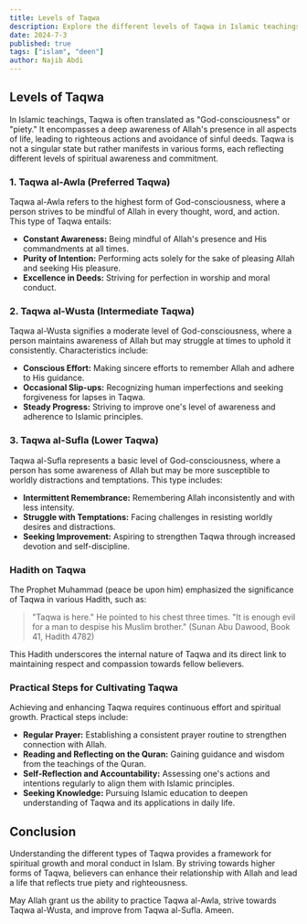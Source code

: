 ```yaml
---
title: Levels of Taqwa
description: Explore the different levels of Taqwa in Islamic teachings.
date: 2024-7-3
published: true
tags: ["islam", "deen"]
author: Najib Abdi
---
```


## Levels of Taqwa

In Islamic teachings, Taqwa is often translated as "God-consciousness" or "piety." It encompasses a deep awareness of Allah's presence in all aspects of life, leading to righteous actions and avoidance of sinful deeds. Taqwa is not a singular state but rather manifests in various forms, each reflecting different levels of spiritual awareness and commitment.

### 1. **Taqwa al-Awla (Preferred Taqwa)**

Taqwa al-Awla refers to the highest form of God-consciousness, where a person strives to be mindful of Allah in every thought, word, and action. This type of Taqwa entails:
- **Constant Awareness:** Being mindful of Allah's presence and His commandments at all times.
- **Purity of Intention:** Performing acts solely for the sake of pleasing Allah and seeking His pleasure.
- **Excellence in Deeds:** Striving for perfection in worship and moral conduct.

### 2. **Taqwa al-Wusta (Intermediate Taqwa)**

Taqwa al-Wusta signifies a moderate level of God-consciousness, where a person maintains awareness of Allah but may struggle at times to uphold it consistently. Characteristics include:
- **Conscious Effort:** Making sincere efforts to remember Allah and adhere to His guidance.
- **Occasional Slip-ups:** Recognizing human imperfections and seeking forgiveness for lapses in Taqwa.
- **Steady Progress:** Striving to improve one's level of awareness and adherence to Islamic principles.

### 3. **Taqwa al-Sufla (Lower Taqwa)**

Taqwa al-Sufla represents a basic level of God-consciousness, where a person has some awareness of Allah but may be more susceptible to worldly distractions and temptations. This type includes:
- **Intermittent Remembrance:** Remembering Allah inconsistently and with less intensity.
- **Struggle with Temptations:** Facing challenges in resisting worldly desires and distractions.
- **Seeking Improvement:** Aspiring to strengthen Taqwa through increased devotion and self-discipline.

### Hadith on Taqwa

The Prophet Muhammad (peace be upon him) emphasized the significance of Taqwa in various Hadith, such as:
> "Taqwa is here." He pointed to his chest three times. "It is enough evil for a man to despise his Muslim brother." (Sunan Abu Dawood, Book 41, Hadith 4782)

This Hadith underscores the internal nature of Taqwa and its direct link to maintaining respect and compassion towards fellow believers.

### Practical Steps for Cultivating Taqwa

Achieving and enhancing Taqwa requires continuous effort and spiritual growth. Practical steps include:
- **Regular Prayer:** Establishing a consistent prayer routine to strengthen connection with Allah.
- **Reading and Reflecting on the Quran:** Gaining guidance and wisdom from the teachings of the Quran.
- **Self-Reflection and Accountability:** Assessing one's actions and intentions regularly to align them with Islamic principles.
- **Seeking Knowledge:** Pursuing Islamic education to deepen understanding of Taqwa and its applications in daily life.

## Conclusion

Understanding the different types of Taqwa provides a framework for spiritual growth and moral conduct in Islam. By striving towards higher forms of Taqwa, believers can enhance their relationship with Allah and lead a life that reflects true piety and righteousness.

May Allah grant us the ability to practice Taqwa al-Awla, strive towards Taqwa al-Wusta, and improve from Taqwa al-Sufla. Ameen.